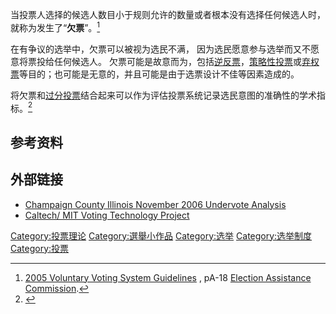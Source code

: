 当投票人选择的候选人数目小于规则允许的数量或者根本没有选择任何候选人时，就称为发生了“'''欠票'''”。<ref>[http://www.eac.gov/voting%20systems/docs/vvsgvolumei.pdf/attachment_download/file/ 2005 Voluntary Voting System Guidelines] {{Webarchive|url=https://web.archive.org/web/20080613012027/http://www.eac.gov/voting%20systems/docs/vvsgvolumei.pdf/attachment_download/file|date=2008-06-13}}, pA-18 [[Election_Assistance_Commission|Election Assistance Commission]].</ref> 

在有争议的选举中，欠票可以被视为选民不满， 因为选民愿意参与选举而又不愿意将票投给任何候选人。 欠票可能是故意而为，包括[[逆反票|逆反票]]，[[策略性投票|策略性投票]]或[[棄權票|弃权票]]等目的；也可能是无意的，并且可能是由于选票设计不佳等因素造成的。

将欠票和[[过分投票|过分投票]]结合起来可以作为评估投票系统记录选民意图的准确性的学术指标。<ref>{{cite journal|title=Machines Versus Humans: The Counting and Recounting of Pre-scored Punchcard Ballots|url=http://www.vote.caltech.edu/sites/default/files/vtp_wp32.pdf|first1=R. Michael|last2=Katz|first2=Jonathan N.|date=September 20, 2005|publisher=[[Caltech|Caltech]]/ [[MIT|MIT]] Voting Technology Project|accessdate=2008-06-12|last3=Hill|first3=Jonathan N.|last1=Alvarez|version=VTP Working Paper #32}}</ref>

== 参考资料 ==
{{reflist}}

== 外部链接 ==

* [http://blog.champaigncountyclerk.com/2009/07/01/november-2006-undervote-analysis/ Champaign County Illinois November 2006 Undervote Analysis]
* [http://www.vote.caltech.edu/ Caltech/ MIT Voting Technology Project]

{{election-stub}}
[[Category:投票理论|Category:投票理论]]
[[Category:選舉小作品|Category:選舉小作品]]
[[Category:选举|Category:选举]]
[[Category:选举制度|Category:选举制度]]
[[Category:投票|Category:投票]]